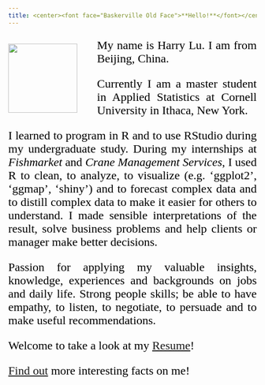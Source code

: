 ```yaml
---
title: <center><font face="Baskerville Old Face">**Hello!**</font></center>
---
```

<style>
img {width: 140px; float: left; margin-top: 10px; margin-right: 40px; margin-bottom: 10px;}
p {font-family: Times New Roman; color: black; font-size: 24px; text-align: justify;}
</style>

![](Business_Photo_Small.png)

My name is Harry Lu. I am from Beijing, China.

Currently I am a master student in Applied Statistics at Cornell University in Ithaca, New York.

I learned to program in R and to use RStudio during my undergraduate study. During my internships at *Fishmarket* and *Crane Management Services*, I used R to clean, to analyze, to visualize (e.g. 'ggplot2', 'ggmap', 'shiny') and to forecast complex data and to distill complex data to make it easier for others to understand. I made sensible interpretations of the result, solve business problems and help clients or manager make better decisions.

Passion for applying my valuable insights, knowledge, experiences and backgrounds on jobs and daily life. Strong people skills; be able to have empathy, to listen, to negotiate, to persuade and to make useful recommendations.

Welcome to take a look at my [Resume](Resume.html)!

[Find out](About.html) more interesting facts on me!

<script type="text/javascript">
var caution=false
function setCookie(name,value,expires,path,domain,secure) 
{
 var curCookie=name+"="+escape(value) +
 ((expires)?";expires="+expires.toGMTString() : "") +
 ((path)?"; path=" + path : "") +
 ((domain)? "; domain=" + domain : "") +
 ((secure)?";secure" : "")
 if(!caution||(name + "=" + escape(value)).length <= 4000)
 {
 document.cookie = curCookie
 }
 else if(confirm("Cookie exceeds 4KB and will be cut!"))
 {
 document.cookie = curCookie
 }
}
function getCookie(name) 
{
 var prefix = name + "="
 var cookieStartIndex = document.cookie.indexOf(prefix)
 if (cookieStartIndex == -1)
 {
 return null
 }    
 var cookieEndIndex=document.cookie.indexOf(";",cookieStartIndex+prefix.length)
 if(cookieEndIndex == -1)
 {
 cookieEndIndex = document.cookie.length
 }
 return unescape(document.cookie.substring(cookieStartIndex+prefix.length,cookieEndIndex))
}
function deleteCookie(name, path, domain) 
{
 if(getCookie(name)) 
 {
 document.cookie = name + "=" + 
 ((path) ? "; path=" + path : "") +
 ((domain) ? "; domain=" + domain : "") +
 "; expires=Thu, 01-Jan-70 00:00:01 GMT"
 }
}
function fixDate(date) 
{
 var base=new Date(0)
 var skew=base.getTime()
 if(skew>0)
 {
 date.setTime(date.getTime()-skew)
 }    
}
var now=new Date()
fixDate(now)
now.setTime(now.getTime()+365 * 24 * 60 * 60 * 1000)
var visits = getCookie("counter")
if(!visits)
{
 visits=1;
}  
else
{
 visits=parseInt(visits)+1;
}  
setCookie("counter", visits, now)
document.write("Number of Visit: " + visits)
</script>